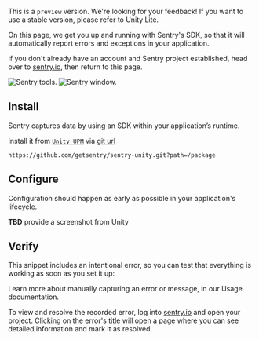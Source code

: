 <Note>

This is a `preview` version. We're looking for your feedback! If you want to use a stable version, please refer to <Link to="/platforms/unity/unity-lite/">Unity Lite</Link>.

</Note>

On this page, we get you up and running with Sentry's SDK, so that it will automatically report errors and exceptions in your application.

<Note>

If you don't already have an account and Sentry project established, head over to [sentry.io](https://sentry.io/signup/), then return to this page.

</Note>

![Sentry tools.](tools_sentry.png)
![Sentry window.](sentry_window.png)

<PlatformContent includePath="framework-list" />

## Install

Sentry captures data by using an SDK within your application’s runtime. 

Install it from [`Unity UPM`](https://docs.unity3d.com/Manual/upm-ui.html) via [git url](https://docs.unity3d.com/Manual/upm-ui.html)

```
https://github.com/getsentry/sentry-unity.git?path=/package
```

## Configure

Configuration should happen as early as possible in your application's lifecycle.

**TBD** provide a screenshot from Unity 

## Verify

This snippet includes an intentional error, so you can test that everything is working as soon as you set it up:

<PlatformContent includePath="getting-started-verify" />

<Note>

Learn more about manually capturing an error or message, in our <PlatformLink to="/enriching-events/breadcrumbs/">Usage documentation</PlatformLink>.

</Note>

To view and resolve the recorded error, log into [sentry.io](https://sentry.io) and open your project. Clicking on the error's title will open a page where you can see detailed information and mark it as resolved.
